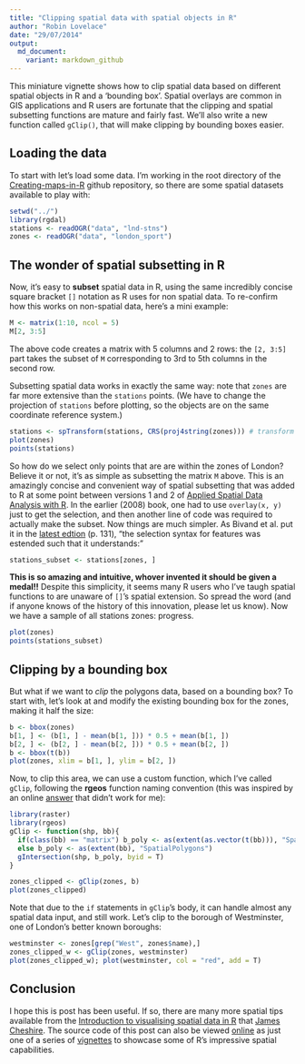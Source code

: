 ```yaml
---
title: "Clipping spatial data with spatial objects in R"
author: "Robin Lovelace"
date: "29/07/2014"
output: 
  md_document:
    variant: markdown_github
---
```


This miniature vignette shows how to clip spatial data based
on different spatial objects in R and a 'bounding box'. Spatial
overlays are common in GIS applications and R users are fortunate
that the clipping and spatial subsetting functions are mature and
fairly fast. We'll also write a new function called `gClip()`,
that will make clipping by bounding boxes easier.

## Loading the data

To start with let's load some data. I'm working in the root directory
of the [Creating-maps-in-R](https://github.com/Robinlovelace/Creating-maps-in-R)
github repository, so there are some spatial datasets available to play with:

```r
setwd("../")
library(rgdal)
stations <- readOGR("data", "lnd-stns")
zones <- readOGR("data", "london_sport")
```

## The wonder of spatial subsetting in R

Now, it's easy to **subset** spatial data in R, using the
same incredibly concise square bracket `[]` notation as R uses for non spatial data.
To re-confirm how this works on non-spatial data, here's a mini example:

```r
M <- matrix(1:10, ncol = 5)
M[2, 3:5]
```

The above code creates a matrix with 5 columns and 2 rows: the `[2, 3:5]` part
takes the subset of `M` corresponding to 3rd to 5th columns in the second row.

Subsetting spatial data works in exactly the same way: note that `zones` are
far more extensive than the `stations` points. (We have to change the projection
of `stations` before plotting, so the objects are on the same coordinate reference system.)

```r
stations <- spTransform(stations, CRS(proj4string(zones))) # transform CRS
plot(zones)
points(stations)
```

So how do we select only points that are are within the zones of London?
Believe it or not, it's as simple as subsetting the matrix `M` above.
This is an amazingly concise and convenient way of spatial subsetting
that was added to R at some point between versions 1 and 2 of 
[Applied Spatial Data Analysis with R](http://www.asdar-book.org/).
In the earlier (2008) book, one had to use `overlay(x, y)` just to
get the selection, and then another line of code was required
to actually make the subset. Now things are much simpler.
As Bivand et al. put it in the
[latest edtion](http://www.springer.com/statistics/life+sciences,+medicine+%26+health/book/978-1-4614-7617-7) (p. 131),
"the selection syntax for features was estended such that it understands:"

```r
stations_subset <- stations[zones, ]
```

**This is so amazing and intuitive, whover invented it should be given a medal!!**
Despite this simplicity, it seems many R users
who I've taugh spatial functions to are unaware of `[]`'s spatial extension.
So spread the word (and if anyone knows of the history of this innovation, please let us know).
Now we have a sample of all stations zones: progress.

```r
plot(zones)
points(stations_subset)
```

## Clipping by a bounding box

But what if we want to *clip* the polygons data, based on a bounding box?
To start with, let's look at and modify the existing bounding box for the zones, making it
half the size:

```r
b <- bbox(zones)
b[1, ] <- (b[1, ] - mean(b[1, ])) * 0.5 + mean(b[1, ])
b[2, ] <- (b[2, ] - mean(b[2, ])) * 0.5 + mean(b[2, ])
b <- bbox(t(b))
plot(zones, xlim = b[1, ], ylim = b[2, ])
```

Now, to clip this area, we can use a custom function, which I've called
`gClip`, following the **rgeos** function naming convention (this was inspired
by an online [answer](http://stackoverflow.com/questions/21883683/is-it-possible-to-clip-a-polygon-to-the-bounding-box-of-a-base-map) that didn't work for me):

```r
library(raster)
library(rgeos)
gClip <- function(shp, bb){
  if(class(bb) == "matrix") b_poly <- as(extent(as.vector(t(bb))), "SpatialPolygons")
  else b_poly <- as(extent(bb), "SpatialPolygons")
  gIntersection(shp, b_poly, byid = T)
}

zones_clipped <- gClip(zones, b)
plot(zones_clipped)
```

Note that due to the `if` statements in `gClip`'s body, it can handle almost
any spatial data input, and still work. Let's clip to the borough of
Westminster, one of London's better known boroughs:

```r
westminster <- zones[grep("West", zones$name),]
zones_clipped_w <- gClip(zones, westminster)
plot(zones_clipped_w); plot(westminster, col = "red", add = T)
```

## Conclusion

I hope this is post has been useful. If so, there are many more spatial tips available
from the [Introduction to visualising spatial data in R](https://github.com/Robinlovelace/Creating-maps-in-R/raw/master/intro-spatial-rl.pdf) that [James Cheshire](http://spatial.ly/).
The source code of this post can also be viewed [online](https://github.com/Robinlovelace/Creating-maps-in-R/blob/master/vignettes/clipping-with-bounding-box.Rmd) as just one of a series of
[vignettes](https://github.com/Robinlovelace/Creating-maps-in-R/tree/master/vignettes)
to showcase some of R's impressive spatial capabilities.
